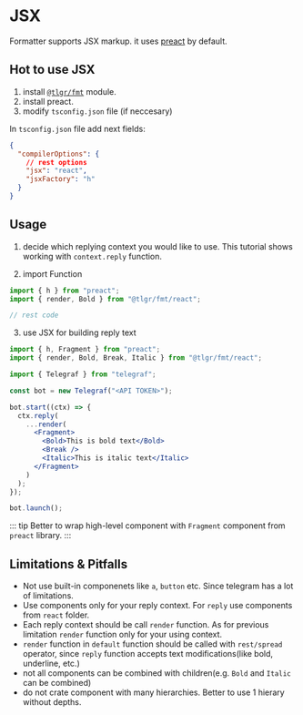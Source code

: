 # JSX

Formatter supports JSX markup. it uses [preact](https://preactjs.com/) by default.

## Hot to use JSX

1. install [`@tlgr/fmt`](./base#installation) module.
2. install preact.
3. modify `tsconfig.json` file (if neccesary)

In `tsconfig.json` file add next fields:

``` json title="tsconfig.json"
{
  "compilerOptions": {
    // rest options
    "jsx": "react",
    "jsxFactory": "h"
  }
}
```

## Usage

1. decide which replying context you would like to use.
   This tutorial shows working with `context.reply` function.

2. import Function

```jsx title="example.ts"
import { h } from "preact";
import { render, Bold } from "@tlgr/fmt/react";

// rest code
```

3. use JSX for building reply text

```jsx title="example.ts"
import { h, Fragment } from "preact";
import { render, Bold, Break, Italic } from "@tlgr/fmt/react";

import { Telegraf } from "telegraf";

const bot = new Telegraf("<API TOKEN>");

bot.start((ctx) => {
  ctx.reply(
    ...render(
      <Fragment>
        <Bold>This is bold text</Bold>
        <Break />
        <Italic>This is italic text</Italic>
      </Fragment>
    )
  );
});

bot.launch();
```

::: tip
Better to wrap high-level component with `Fragment` component from `preact` library.
:::

## Limitations & Pitfalls

- Not use built-in componenets like `a`, `button` etc. Since telegram has a lot of limitations.
- Use components only for your reply context. For `reply` use components from `react` folder.
- Each reply context should be call `render` function. As for previous limitation `render` function only for your using context.
- `render` function in `default` function should be called with `rest/spread` operator, since `reply` function accepts text modifications(like bold, underline, etc.)
- not all components can be combined with children(e.g. `Bold` and `Italic` can be combined)
- do not crate component with many hierarchies. Better to use 1 hierary without depths.
